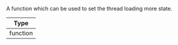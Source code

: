 A function which can be used to set the thread loading more state.

| Type     |
| -------- |
| function |
